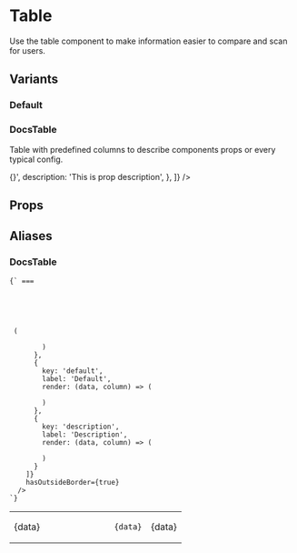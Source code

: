 
# Table

Use the table component to make information easier to compare and scan for users.

## Variants

### Default

<Preview>
  <Table
    columns={[
      { key: 'first', label: 'First' },
      { key: 'second', label: 'Second' }
    ]}
    data={[
      {
        first: 'First item in first column',
        second: 'Second item in first column'
      },
      {
        first: 'First item in second column',
        second: 'Second item in second column'
      }
    ]}
  />
</Preview>

### DocsTable

Table with predefined columns to describe components props or every typical config.

<Preview>
  <DocsTable
    data={[
      {
        prop: 'prop1',
        type: 'string',
        default: 'default',
        description: 'This is prop description',
      },
      {
        prop: 'prop2',
        type: 'func',
        default: '(attr) => {}',
        description: 'This is prop description',
      },
    ]}
  />
</Preview>

## Props

<ComponentDocs title="<Table />" component={Table} />

## Aliases

### DocsTable

<Code inline={false} language="jsx">{`<DocsTable /> === 
  <Table 
    columns={[
      {
        key: 'prop',
        label: 'Prop'
      },
      {
        key: 'type',
        label: 'Type',
        render: (data, column) => (
          <td key={column.key}>
            <MdxWrapper>{data}</MdxWrapper>
          </td>
        )
      },
      {
        key: 'default',
        label: 'Default',
        render: (data, column) => (
          <td key={column.key}>
            <Code language="javascript" inline={false}>
              {data}
            </Code>
          </td>
        )
      },
      {
        key: 'description',
        label: 'Description',
        render: (data, column) => (
          <td key={column.key}>
            <MdxWrapper>{data}</MdxWrapper>
          </td>
        )
      }
    ]}
    hasOutsideBorder={true}
  />
`}</Code>
